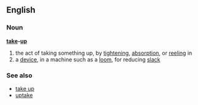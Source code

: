 ==English==
===Noun===
'''[[take]]-[[up]]'''
# the act of taking something up, by [[tightening]], [[absorption]], or [[reeling]] in
# a [[device]], in a machine such as a [[loom]], for reducing [[slack]]
===See also===
*[[take up]]
*[[uptake]]